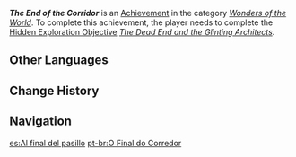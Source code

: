 {{Achievement Infobox
|id           = 81278
|order id     = 1264
|category     = Wonders of the World
|description  = Enter the most secret chamber at the bottom of the Mausoleum of King Deshret.
|requirements = Complete ''[[The Dead End and the Glinting Architects]]''.
|primogems    = 5
|tracking     = 
|topic        = 
|hidden       = 1
|type         = Exploration
}}
'''''The End of the Corridor''''' is an [[Achievement]] in the category ''[[Wonders of the World]]''. To complete this achievement, the player needs to complete the [[Hidden Exploration Objective]] ''[[The Dead End and the Glinting Architects]]''.
<!--
==Notes==

==Trivia==

==Video Guides==
{{EVT
|video1   = 
|caption1 = 
}}
-->
==Other Languages==
{{Other Languages
|en      = The End of the Corridor
|zhs     = 大走廊的尽头
|zhs_rm  = Dà-zǒuláng de Jìntóu
|zht     = 大走廊的盡頭
|zht_rm  = Dà-zǒuláng de Jìntóu
|zh_tl   = The End of the Large Corridor
|ja      = 大きな廊下の果て
|ja_rm   = Ooki-na Rouka no Hate
|ja_tl   = The End of the Big Corridor
|ko      = 복도의 끝
|ko_rm   = Bokdo-ui Kkeut
|ko_tl   = The End of the Corridor
|es      = Al final del pasillo
|es_tl   = At the End of the Corridor
|fr      = La fin du couloir
|fr_tl   = The End of the Corridor
|ru      = Конец коридора
|ru_tl   = The End of the Corridor
|th      = จุดสิ้นสุดของโถงทางเดิน
|th_rm   = 
|th_tl   = 
|vi      = Tận Cùng Của Hành Lang
|vi_tl   = 
|de      = Ende des Korridors
|de_tl   = End of the Corridor
|id      = Ujung Lorong
|id_tl   = The End of the Corridor
|pt      = O Final do Corredor
|pt_tl   = 
|tr      = Koridorun Sonu
|tr_tl   = End of the Corridor
|it      = In fondo al corridoio
|it_tl   = 
}}

==Change History==
{{Change History|3.1}}
<!--
==References==
{{Reflist}}
-->
==Navigation==
{{Achievement Navbox}}

[[es:Al final del pasillo]]
[[pt-br:O Final do Corredor]]